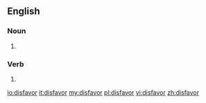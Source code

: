 ==English==

===Noun===
{{en-noun}}

#{{alternative spelling of|disfavour}}

===Verb===
{{en-verb}}

# {{alternative spelling of|disfavour}}

[[io:disfavor]]
[[it:disfavor]]
[[my:disfavor]]
[[pl:disfavor]]
[[vi:disfavor]]
[[zh:disfavor]]